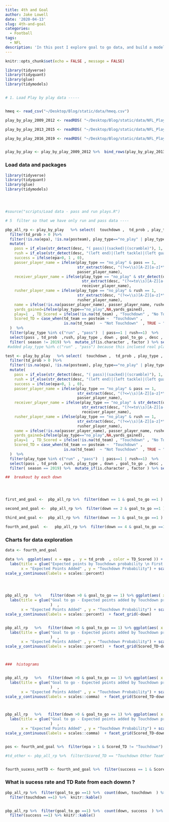 ```yaml
---
title: 4th and Goal
author: Jake Lowell
date: '2020-04-13'
slug: 4th-and-goal
categories:
  - Football
tags:
  - NFL
description: 'In this post I explore goal to go data, and build a model to predict sucess on 4th and goal'
---
```



```r
knitr::opts_chunk$set(echo = FALSE , message = FALSE)
```



```r


library(tidyverse)
library(tidyquant)
library(glue)
library(tidymodels)


# 1. Load Play by play data -----


hmeq <- read_csv("~/Desktop/Blog/static/data/hmeq.csv")

play_by_play_2009_2012 <- readRDS( "~/Desktop/Blog/static/data/NFL_Play_by_Play_2009_2012.rds")

play_by_play_2013_2015 <- readRDS( "~/Desktop/Blog/static/data/NFL_Play_by_Play_2013_2015.rds")

play_by_play_2016_2019 <- readRDS( "~/Desktop/Blog/static/data/NFL_Play_by_Play_2016_2019.rds")


play_by_play <- play_by_play_2009_2012 %>%  bind_rows(play_by_play_2013_2015 , play_by_play_2016_2019 )


```












### Load data and packages

```r

library(tidyverse)
library(tidyquant)
library(glue)
library(tidymodels)




#source("scripts/Load data - pass and run plays.R")

# 5  filter so that we have only run and pass data ----

pbp_all_rp <- play_by_play   %>% select(  touchdown ,  td_prob , play_type , down, goal_to_go, desc , yardline_100 , yards_gained , td_team, epa, play_id, game_id, home_team, away_team, posteam, posteam_type, game_date, half_seconds_remaining , game_seconds_remaining, game_half , drive, sp, qtr, ydstogo , shotgun, no_huddle, qb_dropback, qb_scramble, pass_location, air_yards, run_location, run_gap ,posteam_timeouts_remaining , defteam_timeouts_remaining ,  ep , total_home_epa, total_away_epa, total_home_rush_epa , total_home_pass_epa , total_away_pass_epa , total_away_rush_epa ,  wp , def_wp , score_differential , posteam_score , defteam_score  , week , season ,   first_down_pass , first_down_rush , third_down_converted , fourth_down_converted  , passer_player_name , receiver_player_name  , rusher_player_name) %>% 
  filter(td_prob > 0 )%>% 
  filter(!is.na(epa), !is.na(posteam), play_type=="no_play" | play_type=="pass" | play_type=="run") %>%
  mutate(
    pass = if_else(str_detect(desc, "( pass)|(sacked)|(scramble)"), 1, 0),
    rush = if_else(str_detect(desc, "(left end)|(left tackle)|(left guard)|(up the middle)|(right guard)|(right tackle)|(right end)") & pass == 0, 1, 0),
    success = ifelse(epa>0, 1 , 0),
    passer_player_name = ifelse(play_type == "no_play" & pass == 1, 
                                str_extract(desc, "(?<=\\s)[A-Z][a-z]*\\.\\s?[A-Z][A-z]+(\\s(I{2,3})|(IV))?(?=\\s((pass)|(sack)|(scramble)))"),
                                passer_player_name),
    receiver_player_name = ifelse(play_type == "no_play" & str_detect(desc, "pass"), 
                                  str_extract(desc, "(?<=to\\s)[A-Z][a-z]*\\.\\s?[A-Z][A-z]+(\\s(I{2,3})|(IV))?"),
                                  receiver_player_name),
    rusher_player_name = ifelse(play_type == "no_play" & rush == 1, 
                                str_extract(desc, "(?<=\\s)[A-Z][a-z]*\\.\\s?[A-Z][A-z]+(\\s(I{2,3})|(IV))?(?=\\s((left end)|(left tackle)|(left guard)|	 (up the middle)|(right guard)|(right tackle)|(right end)))"),
                                rusher_player_name),
    name = ifelse(!is.na(passer_player_name), passer_player_name, rusher_player_name),
    yards_gained=ifelse(play_type=="no_play",NA,yards_gained),
    play=1  , TD_Scored = ifelse(!is.na(td_team) , "Touchdown" , "No Touchdown")  ,
    Scored_TD = case_when(td_team == posteam ~  "Touchdown" ,
                          is.na(td_team)  ~ "Not Touchdown"  , TRUE ~ "Touchdown Other Team")
  )  %>% 
  filter(play_type %in% c("run" , "pass")  | pass==1 | rush==1)  %>% 
  select(pass , td_prob  ,rush, play_type , down , goal_to_go , desc , yardline_100   , yards_gained , td_team , td_prob , epa   ,everything()) %>% 
  filter( season != 2019) %>%  mutate_if(is.character , factor ) %>% select(-game_date)
 #added play_type %in% c("run" , "pass") because this incluesd real plays where run/pass criteria is not satified in description

test <- play_by_play   %>% select(  touchdown ,  td_prob , play_type , down, goal_to_go, desc , yardline_100 , yards_gained , td_team, epa, play_id, game_id, home_team, away_team, posteam, posteam_type, game_date, half_seconds_remaining , game_seconds_remaining, game_half , drive, sp, qtr, ydstogo , shotgun, no_huddle, qb_dropback, qb_scramble, pass_location, air_yards, run_location, run_gap ,posteam_timeouts_remaining , defteam_timeouts_remaining ,  ep , total_home_epa, total_away_epa, total_home_rush_epa , total_home_pass_epa , total_away_pass_epa , total_away_rush_epa ,  wp , def_wp , score_differential , posteam_score , defteam_score  , week , season ,   first_down_pass , first_down_rush , third_down_converted , fourth_down_converted  , passer_player_name , receiver_player_name  , rusher_player_name) %>% 
  filter(td_prob > 0 )%>% 
  filter(!is.na(epa), !is.na(posteam), play_type=="no_play" | play_type=="pass" | play_type=="run") %>%
  mutate(
    pass = if_else(str_detect(desc, "( pass)|(sacked)|(scramble)"), 1, 0),
    rush = if_else(str_detect(desc, "(left end)|(left tackle)|(left guard)|(up the middle)|(right guard)|(right tackle)|(right end)") & pass == 0, 1, 0),
    success = ifelse(epa>0, 1 , 0),
    passer_player_name = ifelse(play_type == "no_play" & pass == 1, 
                                str_extract(desc, "(?<=\\s)[A-Z][a-z]*\\.\\s?[A-Z][A-z]+(\\s(I{2,3})|(IV))?(?=\\s((pass)|(sack)|(scramble)))"),
                                passer_player_name),
    receiver_player_name = ifelse(play_type == "no_play" & str_detect(desc, "pass"), 
                                  str_extract(desc, "(?<=to\\s)[A-Z][a-z]*\\.\\s?[A-Z][A-z]+(\\s(I{2,3})|(IV))?"),
                                  receiver_player_name),
    rusher_player_name = ifelse(play_type == "no_play" & rush == 1, 
                                str_extract(desc, "(?<=\\s)[A-Z][a-z]*\\.\\s?[A-Z][A-z]+(\\s(I{2,3})|(IV))?(?=\\s((left end)|(left tackle)|(left guard)|	 (up the middle)|(right guard)|(right tackle)|(right end)))"),
                                rusher_player_name),
    name = ifelse(!is.na(passer_player_name), passer_player_name, rusher_player_name),
    yards_gained=ifelse(play_type=="no_play",NA,yards_gained),
    play=1  , TD_Scored = ifelse(!is.na(td_team) , "Touchdown" , "No Touchdown")  ,
    Scored_TD = case_when(td_team == posteam ~  "Touchdown" ,
                          is.na(td_team)  ~ "Not Touchdown"  , TRUE ~ "Touchdown Other Team")
  )  %>% 
  filter(play_type %in% c("run" , "pass")  | pass==1 | rush==1)  %>% 
  select(pass , td_prob  ,rush, play_type , down , goal_to_go , desc , yardline_100   , yards_gained , td_team , td_prob , epa   ,everything()) %>% 
  filter( season == 2019) %>%  mutate_if(is.character , factor ) %>% select(-game_date)

##  breakout by each down




first_and_goal <-  pbp_all_rp %>%  filter(down == 1 & goal_to_go ==1 ) #%>% count(touchdown)

second_and_goal <-  pbp_all_rp %>%  filter(down == 2 & goal_to_go ==1 )

third_and_goal <-  pbp_all_rp %>%  filter(down == 3 & goal_to_go ==1 )

fourth_and_goal  <-   pbp_all_rp %>%  filter(down == 4 & goal_to_go ==1 )
```




###  Charts for data exploration 


```r



data <- fourth_and_goal

data %>%  ggplot(aes( x = epa ,  y = td_prob  , color = TD_Scored )) + geom_point() + theme_tq() +
  labs(title = glue("Expected points by Touchdown probability \n First Down")  ,
       x = "Expected Points Added" , y = "Touchdown Probability") + scale_color_tq() +
scale_y_continuous(labels = scales::percent)




pbp_all_rp   %>%    filter(down >0 & goal_to_go == 1) %>% ggplot(aes( x = epa ,  y = td_prob  , color = Scored_TD )) + geom_point() + theme_tq() + 
  labs(title = glue("Goal to go - Expected points added by Touchdown probability \n By down - 2009 to 2019"
                    )  ,
       x = "Expected Points Added" , y = "Touchdown Probability") + scale_color_tq() +
scale_y_continuous(labels = scales::percent)  + facet_grid(~down)


pbp_all_rp   %>%   filter(down >0 & goal_to_go == 1) %>% ggplot(aes( x = epa ,  y = td_prob  , color = as.factor(success) )) + geom_point() + theme_tq() + 
  labs(title = glue("Goal to go - Expected points added by Touchdown probability \n By down - 2009 to 2019"
                    )  ,
       x = "Expected Points Added" , y = "Touchdown Probability") + scale_color_tq() +
scale_y_continuous(labels = scales::percent)  + facet_grid(Scored_TD~down)



###  histograms


pbp_all_rp   %>%   filter(down >0 & goal_to_go == 1) %>% ggplot(aes( x = epa ,     fill = as.factor(Scored_TD) )) + geom_histogram() + theme_tq() + 
  labs(title = glue("Goal to go - Expected points added by Touchdown probability \n By down - 2009 to 2019"
                    )  ,
       x = "Expected Points Added" , y = "Touchdown Probability") + scale_color_tq() +
scale_y_continuous(labels = scales::comma)  + facet_grid(Scored_TD~down  , scales = "free")



pbp_all_rp   %>%   filter(down >0 & goal_to_go == 1) %>% ggplot(aes( x =td_prob ,     fill = as.factor(Scored_TD) )) + geom_histogram() + theme_tq() + 
  labs(title = glue("Goal to go - Expected points added by Touchdown probability \n By down - 2009 to 2019 \ A lot of the scores are from higher probabilty of score spots"
                    )  ,
       x = "Expected Points Added" , y = "Touchdown Probability") + scale_color_tq() +
scale_y_continuous(labels = scales::comma)  + facet_grid(Scored_TD~down  , scales = "free")


pos <- fourth_and_goal %>%  filter(epa > 1 & Scored_TD != "Touchdown") %>%  count(Scored_TD)

#td_other <- pbp_all_rp %>%  filter(Scored_TD == "Touchdown Other Team" & epa > 4)


fourth_sucess_notTD <- fourth_and_goal %>%  filter(success == 1 & Scored_TD == "Not Touchdown")

```




###  What is sucess rate and TD Rate from each downn  ?

```r
pbp_all_rp %>%  filter(goal_to_go ==1) %>%  count(down, touchdown  ) %>%  group_by( down) %>% mutate(pct = n / sum(n)) %>% ungroup() %>% 
  filter(touchdown ==1) %>%  knitr::kable()


pbp_all_rp %>%  filter(goal_to_go ==1) %>%  count(down, success  ) %>%  group_by( down) %>% mutate(pct = n / sum(n)) %>% ungroup() %>%
  filter(success ==1) %>% knitr::kable()

```




